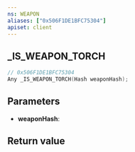 ```yaml
---
ns: WEAPON
aliases: ["0x506F1DE1BFC75304"]
apiset: client
---
```

## _IS_WEAPON_TORCH

```c
// 0x506F1DE1BFC75304
Any _IS_WEAPON_TORCH(Hash weaponHash);
```


## Parameters
* **weaponHash**:

## Return value
